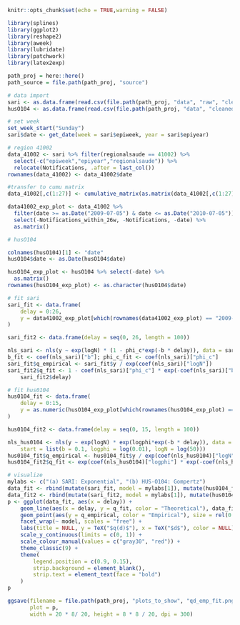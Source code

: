 ```r
knitr::opts_chunk$set(echo = TRUE,warning = FALSE)

library(splines)
library(ggplot2)
library(reshape2)
library(aweek)
library(lubridate)
library(patchwork)
library(latex2exp)
```

```r
path_proj = here::here()
path_source = file.path(path_proj, "source")

# data import
sari <- as.data.frame(read.csv(file.path(path_proj, "data", "raw", "clean_data_srag_epiweek_delay_table_PR.csv"),))
husO104 <- as.data.frame(read.csv(file.path(path_proj, "data", "cleaned", "husO104_tri_cumu.csv"),))

# set week
set_week_start("Sunday")
sari$date <- get_date(week = sari$epiweek, year = sari$epiyear)
```

```r
# region 41002
data_41002 <- sari %>% filter(regionalsaude == 41002) %>%
  select(-c("epiweek","epiyear","regionalsaude")) %>%
  relocate(Notifications, .after = last_col())
rownames(data_41002) <- data_41002$date

#transfer to cumu matrix
data_41002[,c(1:27)] <- cumulative_matrix(as.matrix(data_41002[,c(1:27)]))

data41002_exp_plot <- data_41002 %>%
  filter(date >= as.Date("2009-07-05") & date <= as.Date("2010-07-05")) %>%
  select(-Notifications_within_26w, -Notifications, -date) %>%
  as.matrix()
```

```r
# husO104

colnames(husO104)[1] <- "date"
husO104$date <- as.Date(husO104$date)

husO104_exp_plot <- husO104 %>% select(-date) %>%
  as.matrix()
rownames(husO104_exp_plot) <- as.character(husO104$date)
```

```r
# fit sari
sari_fit <- data.frame(
    delay = 0:26,
    y = data41002_exp_plot[which(rownames(data41002_exp_plot) == "2009-08-30"),]
)

sari_fit2 <- data.frame(delay = seq(0, 26, length = 100))

nls_sari <- nls(y ~ exp(logN) * (1 - phi_c*exp(-b * delay)), data = sari_fit, start = list(b = 0.2, phi_c = 0.9, logN = log(787)))
b_fit <- coef(nls_sari)["b"]; phi_c_fit <- coef(nls_sari)["phi_c"]
sari_fit$q_empirical <- sari_fit$y / exp(coef(nls_sari)["logN"])
sari_fit2$q_fit <- 1 - coef(nls_sari)["phi_c"] * exp(-coef(nls_sari)["b"] *
    sari_fit2$delay)

# fit hus0104
hus0104_fit <- data.frame(
    delay = 0:15,
    y = as.numeric(husO104_exp_plot[which(rownames(husO104_exp_plot) == "2011-05-22"),])
)

hus0104_fit2 <- data.frame(delay = seq(0, 15, length = 100))

nls_hus0104 <- nls(y ~ exp(logN) * exp(logphi*exp(-b * delay)), data = hus0104_fit,
    start = list(b = 0.1, logphi = log(0.01), logN = log(50)))
hus0104_fit$q_empirical <- hus0104_fit$y / exp(coef(nls_hus0104)["logN"])
hus0104_fit2$q_fit <- exp(coef(nls_hus0104)["logphi"] * exp(-coef(nls_hus0104)["b"] * hus0104_fit2$delay))

# visualize
mylabs <- c("(a) SARI: Exponential", "(b) HUS-O104: Gompertz")
data_fit <- rbind(mutate(sari_fit, model = mylabs[1]), mutate(hus0104_fit, model = mylabs[2]))
data_fit2 <- rbind(mutate(sari_fit2, model = mylabs[1]), mutate(hus0104_fit2, model = mylabs[2]))
p <- ggplot(data_fit, aes(x = delay)) +
    geom_line(aes(x = delay, y = q_fit, color = "Theoretical"), data_fit2, linewidth = rel(0.4), linetype = "dashed") +
    geom_point(aes(y = q_empirical, color = "Empirical"), size = rel(0.5)) +
    facet_wrap(~ model, scales = "free") +
    labs(title = NULL, y = TeX("$q(d)$"), x = TeX("$d$"), color = NULL) +
    scale_y_continuous(limits = c(0, 1)) +
    scale_colour_manual(values = c("gray30", "red")) +
    theme_classic(9) +
    theme(
        legend.position = c(0.9, 0.15),
        strip.background = element_blank(),
        strip.text = element_text(face = "bold")
    )
p

ggsave(filename = file.path(path_proj, "plots_to_show", "qd_emp_fit.png"),
       plot = p,
       width = 20 * 8/ 20, height = 8 * 8 / 20, dpi = 300)
```
